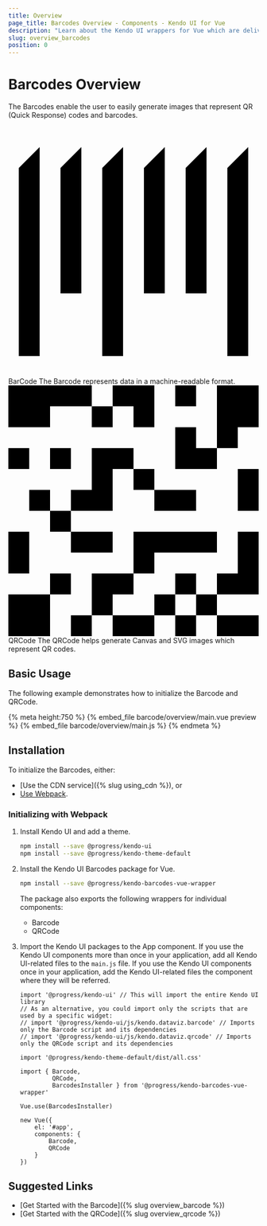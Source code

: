```yaml
---
title: Overview
page_title: Barcodes Overview - Components - Kendo UI for Vue
description: "Learn about the Kendo UI wrappers for Vue which are delivered by the Barcodes package."
slug: overview_barcodes
position: 0
---
```


# Barcodes Overview

The Barcodes enable the user to easily generate images that represent QR (Quick Response) codes and barcodes.

<Row>
    <Column count={6}>
        <Component href="{% slug overview_barcode %}">
        <svg id="barcode" viewbox="0 0 72 72">
            <defs>
                <linearGradient id="gradient" gradientUnits="userSpaceOnUse" x1="-3.8848" y1="56.8728" x2="74.8848" y2="11.3951">
                    <stop offset="0" style="stop-color:#FF9B5E"></stop>
                    <stop offset="8.618834e-02" style="stop-color:#FF8C5D"></stop>
                    <stop offset="0.1949" style="stop-color:#FF7F5B"></stop>
                    <stop offset="0.3" style="stop-color:#FF7B5B"></stop>
                    <stop offset="0.7" style="stop-color:#FF6358"></stop>
                    <stop offset="0.7835" style="stop-color:#FC5F59"></stop>
                    <stop offset="0.8701" style="stop-color:#F4525E"></stop>
                    <stop offset="0.9577" style="stop-color:#E63E65"></stop>
                    <stop offset="1" style="stop-color:#DD3169"></stop>
                </linearGradient>
            </defs>
            <path d="M3,66h6V6l-6,6V66z M15,48h6V6l-6,6V48z M27,66h6V6l-6,6V66z M39,48h6V6l-6,6V48z M51,48h6V6l-6,6V48z M63,12  v54h6V6L63,12z"></path>
        </svg>
            <ComponentTitle>BarCode</ComponentTitle>
            <ComponentDescription>The Barcode represents data in a machine-readable format.</ComponentDescription>
        </Component>
    </Column>
    <Column count={6}>
        <Component href="{% slug overview_qrcode %}">
        <svg id="qrcode" viewBox="0 0 72 72">
          	<path d="M0,60h12v12H0V60z M6,48v-6H0v6v6h6V48z M36,60v-6h-6h-6v6v6h6v-6H36z M42,48h6h6h6v-6h-6h-6h-6h-6v6v6h6V48z   M48,66h6v6h-6V66z M30,66v6h6h6v-6h-6H30z M48,0h6v6h-6V0z M18,66h6v6h-6V66z M66,30v6h6v-6v-6h-6V30z M6,30h6v6H6V30z M24,48h6v-6  h-6h-6v6H24z M12,36h6v6h-6V36z M12,18h6v6h-6V18z M24,6h6v6h-6V6z M36,12h6V6V0h-6h-6v6h6V12z M0,18h6v6H0V18z M12,54h6v6h-6V54z   M48,36h6v-6h-6h-6v6H48z M36,24h6v6h-6V24z M30,18h-6v6v6h-6v6h6h6v-6v-6h6v-6H30z M42,60h6v6h-6V60z M48,54h6v6h-6V54z M66,72h6  v-6h-6h-6v6H66z M54,60h6v6h-6V60z M66,48v6h-6v6h6h6v-6v-6v-6h-6V48z M54,12h-6v6v6h6h6v-6h-6V12z M12,6h6h6V0h-6h-6H0v12h12V6z   M60,0v12v6h6v-6h6V0H60z"></path>
        </svg>
            <ComponentTitle>QRCode</ComponentTitle>
            <ComponentDescription>The QRCode helps generate Canvas and SVG images which represent QR codes.</ComponentDescription>
        </Component>
    </Column>
</Row>

## Basic Usage

The following example demonstrates how to initialize the Barcode and QRCode.

{% meta height:750 %}
{% embed_file barcode/overview/main.vue preview %}
{% embed_file barcode/overview/main.js %}
{% endmeta %}

## Installation

To initialize the Barcodes, either:

* [Use the CDN service]({% slug using_cdn %}), or
* [Use Webpack](#toc-initializing-with-webpack).

### Initializing with Webpack

1. Install Kendo UI and add a theme.

    ```sh
    npm install --save @progress/kendo-ui
    npm install --save @progress/kendo-theme-default
    ```

1. Install the Kendo UI Barcodes package for Vue.

    ```sh
    npm install --save @progress/kendo-barcodes-vue-wrapper
    ```

    The package also exports the following wrappers for individual components:

    * Barcode
    * QRCode

1. Import the Kendo UI packages to the App component. If you use the Kendo UI components more than once in your application, add all Kendo UI-related files to the `main.js` file. If you use the Kendo UI components once in your application, add the Kendo UI-related files the component where they will be referred.

    ```js-no-run
    import '@progress/kendo-ui' // This will import the entire Kendo UI library
    // As an alternative, you could import only the scripts that are used by a specific widget:
    // import '@progress/kendo-ui/js/kendo.dataviz.barcode' // Imports only the Barcode script and its dependencies
    // import '@progress/kendo-ui/js/kendo.dataviz.qrcode' // Imports only the QRCode script and its dependencies

    import '@progress/kendo-theme-default/dist/all.css'

    import { Barcode,
             QRCode,
             BarcodesInstaller } from '@progress/kendo-barcodes-vue-wrapper'

    Vue.use(BarcodesInstaller)

    new Vue({
        el: '#app',
        components: {
            Barcode,
            QRCode
        }
    })
    ```

## Suggested Links

* [Get Started with the Barcode]({% slug overview_barcode %})
* [Get Started with the QRCode]({% slug overview_qrcode %})
